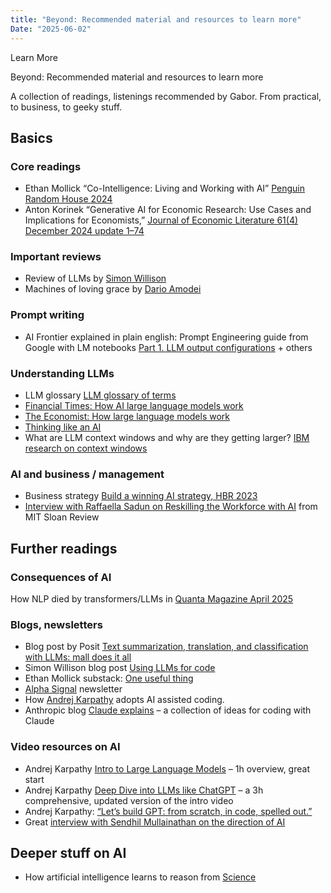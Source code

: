 ```yaml
---
title: "Beyond: Recommended material and resources to learn more"
Date: "2025-06-02"
---
```



::: {.hero-section}
::: {.container}
::: {.hero-title}
Learn More
:::
::: {.hero-subtitle}
Beyond: Recommended material and resources to learn more
:::
:::
:::


A collection of readings, listenings recommended by Gabor. From practical, to business, to geeky stuff.


## Basics

### Core readings


- Ethan Mollick "Co-Intelligence: Living and Working with AI" [Penguin Random House 2024](https://www.penguinrandomhouse.com/books/741805/co-intelligence-by-ethan-mollick/)
- Anton Korinek "Generative AI for Economic Research: Use Cases and Implications for Economists," [Journal of Economic Literature 61(4) December 2024 update 1–74](https://doi.org/10.1257/jel.20231736)

### Important reviews

- Review of LLMs by [Simon Willison](https://simonwillison.net/2024/Dec/31/llms-in-2024/)
- Machines of loving grace by [Dario Amodei](https://darioamodei.com/machines-of-loving-grace)

### Prompt writing

* AI Frontier explained in plain english: Prompt Engineering guide from Google with LM notebooks [Part 1. LLM output configurations](https://creators.spotify.com/pod/profile/steven-ge/episodes/Prompt-Engineering-guide-from-Google-Part-1--LLM-output-configurations-e31eqel) + others


### Understanding LLMs

- LLM glossary [LLM glossary of terms](https://www.vectara.com/glossary-of-llm-terms)
- [Financial Times: How AI large language models work](https://ig.ft.com/generative-ai/)
- [The Economist: How large language models work](https://www.economist.com/science-and-technology/2024/07/11/researchers-are-figuring-out-how-large-language-models-work)
- [Thinking like an AI](https://www.oneusefulthing.org/p/thinking-like-an-ai)
- What are LLM context windows and why are they getting larger? [IBM research on context windows](https://research.ibm.com/blog/larger-context-window)


### AI and business / management

- Business strategy [Build a winning AI strategy, HBR 2023](https://hbr.org/2023/07/build-a-winning-ai-strategy-for-your-business)
- [Interview with Raffaella Sadun on Reskilling the Workforce with AI](https://sloanreview.mit.edu/audio/reskilling-the-workforce-with-ai-harvard-business-schools-raffaella-sadun/) from MIT Sloan Review


## Further readings

### Consequences of AI

How NLP died by transformers/LLMs in [Quanta Magazine April 2025](https://www.quantamagazine.org/when-chatgpt-broke-an-entire-field-an-oral-history-20250430/?)

### Blogs, newsletters

* Blog post by Posit [Text summarization, translation, and classification with LLMs: mall does it all](https://posit.co/blog/mall-ai-powered-text-analysis/)
* Simon Willison blog post [Using LLMs for code](https://simonwillison.net/2025/Mar/11/using-llms-for-code/)
* Ethan Mollick substack: [One useful thing](https://www.oneusefulthing.org/)
* [Alpha Signal](https://alphasignal.ai/) newsletter
* How [Andrej Karpathy](https://x.com/karpathy/status/1915581920022585597) adopts AI assisted coding.
* Anthropic blog [Claude explains](https://www.anthropic.com/claude-explains) -- a collection of ideas for coding with Claude

### Video resources on AI

- Andrej Karpathy [Intro to Large Language Models](https://www.youtube.com/watch?v=zjkBMFhNj_g) -- 1h overview, great start
- Andrej Karpathy [Deep Dive into LLMs like ChatGPT](https://www.youtube.com/watch?v=7xTGNNLPyMI) -- a 3h comprehensive, updated version of the intro video
- Andrej Karpathy: ["Let's build GPT: from scratch, in code, spelled out."](https://www.youtube.com/watch?v=kCc8FmEb1nY)
- Great [interview with Sendhil Mullainathan on the direction of AI](https://youtu.be/z_svj3NP968?si=cWUoVAImTF4PZ_aw)

## Deeper stuff on AI

* How artificial intelligence learns to reason from [Science](https://www.science.org/doi/10.1126/science.adw5211)